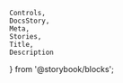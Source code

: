     Controls,
    DocsStory,
    Meta,
    Stories,
    Title,
    Description
} from '@storybook/blocks';

<Meta of={radioGroupStories} />

<Title of={radioGroupStories} />
<Description of={radioGroupStories} />

<DocsStory of={radioGroupStories.radioGroup} expanded={false} />
<Controls of={radioGroupStories.radioGroup} />

# Usage Docs

## Angular Usage

The Angular CVA for the radio button group ignores the value of `callSetDisabledState` configured on the form module.
Instead, it always uses the default value of `always`.
